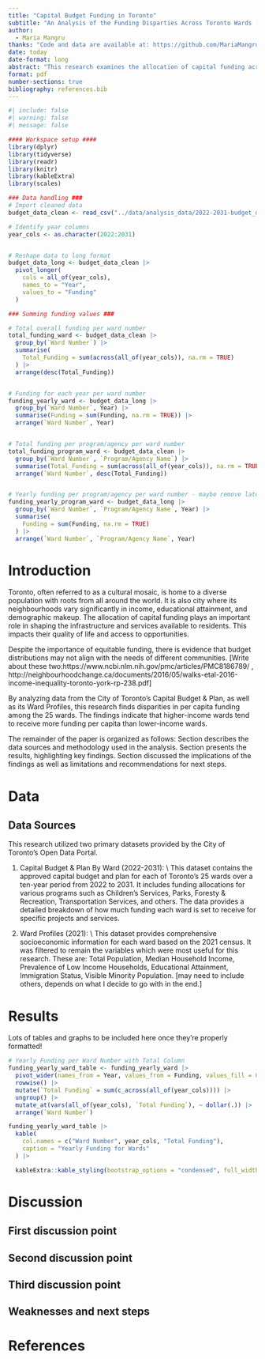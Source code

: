 ```yaml
---
title: "Capital Budget Funding in Toronto"
subtitle: "An Analysis of the Funding Disparties Across Toronto Wards (2022 - 2031)"
author: 
  - Maria Mangru 
thanks: "Code and data are available at: https://github.com/MariaMangru/Capital-Budget-Allocations-and-Median-Household-Income."
date: today
date-format: long
abstract: "This research examines the allocation of capital funding across Toronto's 25 wards and explores how these allocations correspond with various socioeconomic indicators. The analysis reveals significant disparities in per capita funding, with higher-income wards often receiving more funding than lower-income wards."
format: pdf
number-sections: true
bibliography: references.bib
---
```


```r
#| include: false
#| warning: false
#| message: false

#### Workspace setup ####
library(dplyr)
library(tidyverse)
library(readr)
library(knitr)
library(kableExtra)
library(scales)

### Data handling ###
# Import cleaned data 
budget_data_clean <- read_csv("../data/analysis_data/2022-2031-budget_data.csv")

# Identify year columns
year_cols <- as.character(2022:2031)


# Reshape data to long format
budget_data_long <- budget_data_clean |>
  pivot_longer(
    cols = all_of(year_cols),
    names_to = "Year",
    values_to = "Funding"
  )

### Summing funding values ### 

# Total overall funding per ward number 
total_funding_ward <- budget_data_clean |>
  group_by(`Ward Number`) |>
  summarise(
    Total_Funding = sum(across(all_of(year_cols)), na.rm = TRUE)
  ) |>
  arrange(desc(Total_Funding))


# Funding for each year per ward number 
funding_yearly_ward <- budget_data_long |>
  group_by(`Ward Number`, Year) |>
  summarise(Funding = sum(Funding, na.rm = TRUE)) |>
  arrange(`Ward Number`, Year)


# Total funding per program/agency per ward number 
total_funding_program_ward <- budget_data_clean |>
  group_by(`Ward Number`, `Program/Agency Name`) |>
  summarise(Total_Funding = sum(across(all_of(year_cols)), na.rm = TRUE)) |>
  arrange(`Ward Number`, desc(Total_Funding))


# Yearly funding per program/agency per ward number - maybe remove later
funding_yearly_program_ward <- budget_data_long |>
  group_by(`Ward Number`, `Program/Agency Name`, Year) |>
  summarise(
    Funding = sum(Funding, na.rm = TRUE)
  ) |>
  arrange(`Ward Number`, `Program/Agency Name`, Year)

```

# Introduction

Toronto, often referred to as a cultural mosaic, is home to a diverse population with roots from all around the world. It is also city where its neighbourhoods vary significantly in income, educational attainment, and demographic makeup. The allocation of capital funding plays an important role in shaping the infrastructure and services available to residents. This impacts their quality of life and access to opportunities.

Despite the importance of equitable funding, there is evidence that budget distributions may not align with the needs of different communities. \[Write about these two:https://www.ncbi.nlm.nih.gov/pmc/articles/PMC8186789/ , http://neighbourhoodchange.ca/documents/2016/05/walks-etal-2016-income-inequality-toronto-york-rp-238.pdf\]

By analyzing data from the City of Toronto's Capital Budget & Plan, as well as its Ward Profiles, this research finds disparities in per capita funding among the 25 wards. The findings indicate that higher-income wards tend to receive more funding per capita than lower-income wards.

The remainder of the paper is organized as follows: Section \ref{sec-data} describes the data sources and methodology used in the analysis. Section \ref{sec-results} presents the results, highlighting key findings. Section \ref{sec-discussion} discussed the implications of the findings as well as limitations and recommendations for next steps.

# Data {#sec-data}

## Data Sources

This research utilized two primary datasets provided by the City of Toronto's Open Data Portal.

1.  Capital Budget & Plan By Ward (2022-2031): \\ This dataset contains the approved capital budget and plan for each of Toronto's 25 wards over a ten-year period from 2022 to 2031. It includes funding allocations for various programs such as Children's Services, Parks, Foresty & Recreation, Transportation Services, and others. The data provides a detailed breakdown of how much funding each ward is set to receive for specific projects and services.

2.  Ward Profiles (2021): \\ This dataset provides comprehensive socioeconomic information for each ward based on the 2021 census. It was filtered to remain the variables which were most useful for this research. These are: Total Population, Median Household Income, Prevalence of Low Income Households, Educational Attainment, Immigration Status, Visible Minority Population. \[may need to include others, depends on what I decide to go with in the end.\]

# Results {#sec-results}

Lots of tables and graphs to be included here once they're properly formatted!


```r
# Yearly Funding per Ward Number with Total Column
funding_yearly_ward_table <- funding_yearly_ward |>
  pivot_wider(names_from = Year, values_from = Funding, values_fill = 0) |> 
  rowwise() |> 
  mutate(`Total Funding` = sum(c_across(all_of(year_cols)))) |> 
  ungroup() |> 
  mutate_at(vars(all_of(year_cols), `Total Funding`), ~ dollar(.)) |> 
  arrange(`Ward Number`)

funding_yearly_ward_table |> 
  kable(
    col.names = c("Ward Number", year_cols, "Total Funding"),
    caption = "Yearly Funding for Wards"
  ) |> 

  kableExtra::kable_styling(bootstrap_options = "condensed", full_width = F, font_size = , position = "center")

```




# Discussion {#sec-discussion}

## First discussion point {#sec-first-point}

## Second discussion point

## Third discussion point

## Weaknesses and next steps



\newpage

# References
